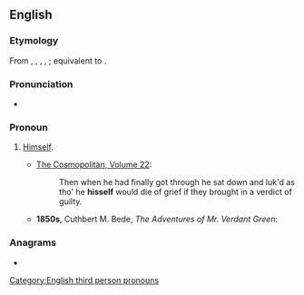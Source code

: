 ==English==

===Etymology===
From {{inh|en|enm|his-self}}, {{m|enm|his self}}, {{m|enm|his-selfe}}, {{m|enm|his-selven}}, {{m|enm|his selfen}}; equivalent to {{suf|en|his|self}}.

===Pronunciation===
* {{IPA|en|/ˈhɪz.sɛlf/}}

===Pronoun===
{{head|en|pronoun|plural|theirselves}}

# {{lb|en|now|chiefly|dialectal|or|informal}} [[himself|Himself]].
#* [https://books.google.com/books?id=M2hAAQAAMAAJ&pg=PA564&dq=he+hisself&hl=en&sa=X&ved=0ahUKEwikr4vqxaviAhUOVK0KHX2FD1sQ6AEIMjAB#v=onepage&q=he%20hisself&f=false The Cosmopolitan, Volume 22]:
#*: Then when he had finally got through he sat down and luk'd as tho' he '''hisself''' would die of grief if they brought in a verdict of guilty.
#* '''1850s''', Cuthbert M. Bede, ''The Adventures of Mr. Verdant Green'':
#*: {{quote|en|Among those who seemed disposed to join in this opinion was the Jehu of the Warwickshire coach, who expressed his conviction to our hero, that "he wos a young gent as had much himproved '''hisself''' since he tooled him up to the Warsity with his guvnor."}}

===Anagrams===
* {{anagrams|en|a=efhilss|Fishels|selfish}}

[[Category:English third person pronouns]]